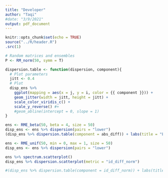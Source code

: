 ```yaml
---
title: "Developer"
author: "Taqi"
#date: "3/9/2021"
output: pdf_document
---
```


```r
knitr::opts_chunk$set(echo = TRUE)
source("../R/header.R")
.src(1)
```

```r
# Random matrices and ensembles
P <- RM_norm(50, symm = T)
```

```r
dispersion.table <- function(dispersion, component){
  # Plot parameters
  jitt <- 0.4
  # Plot
  disp_ens %>%
    ggplot(mapping = aes(x = j, y = i, color = {{ component }})) +
    geom_jitter(width = jitt, height = jitt) +
    scale_color_viridis_c() +
    scale_y_reverse() #+
    #geom_abline(intercept = 0, slope = 1)
}
```

```r
ens <- RME_beta(50, beta = 4, size = 50)
disp_ens <- ens %>% dispersion(pairs = "lower")
(disp_ens %>% dispersion.table(component = abs_diff)) + labs(title = "Eigenvalue Pair Difference of Norms for Beta = 4")
```

```r
ens <- RME_unif(50, min = 0, max = 1, size = 50)
disp_ens <- ens %>% dispersion(pairs = "lower")
```

```r
ens %>% spectrum.scatterplot()
disp_ens %>% dispersion.scatterplot(metric = "id_diff_norm")
```


```r
#(disp_ens %>% dispersion.table(component = id_diff_norm)) + labs(title = "Eigenvalue Pair Difference of Norms for Beta = 4")
```

